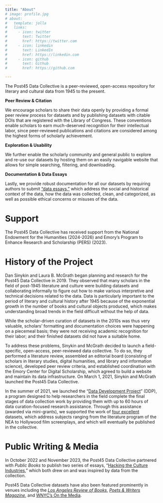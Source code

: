 ```yaml
---
title: "About"
# image: profile.jpg
# about:
#   template: jolla
#   links:
#     - icon: twitter
#       text: Twitter
#       href: https://twitter.com
#     - icon: linkedin
#       text: LinkedIn
#       href: https://linkedin.com
#     - icon: github
#       text: Github
#       href: https://github.com

---
```


The Post45 Data Collective is a peer-reviewed, open-access repository for literary and cultural data from 1945 to the present. 

**Peer Review & Citation** 
 
We encourage scholars to share their data openly by providing a formal peer review process for datasets and by publishing datasets with citable DOIs that are registered with the Library of Congress. These conventions enable scholars to earn much-deserved recognition for their intellectual labor, since peer-reviewed publications and citations are considered among the highest forms of scholarly achievement. 

**Exploration & Usability** 

We further enable the scholarly community and general public to explore and re-use our datasets by hosting them on an easily navigable website that allows for simple searching, filtering, and downloading. 

**Documentation & Data Essays**  

Lastly, we provide robust documentation for all our datasets by requiring authors to submit ["data essays,"](submissions.qmd) which address the social and historical context of the data, how the data was collected, clean, and categorized, as well as possible ethical concerns or misuses of the data. 

# Support

The Post45 Data Collective has received support from the National Endowment for the Humanities (2024-2026) and Emory’s Program to Enhance Research and Scholarship (PERS) (2023).


# History of the Project

Dan Sinykin and Laura B. McGrath began planning and research for the Post45 Data Collective in 2019. They observed that many scholars in the field of post-1945 literature and culture were building datasets and collaborating informally to figure out how to make various interpretive and technical decisions related to the data. Data is particularly important to the period of literary and cultural history after 1945 because of the exponential growth in the number of books and cultural objects produced, which makes understanding broad trends in the field difficult without the help of data. 

While the scholar-driven curation of datasets in the 2010s was thus very valuable, scholars’ formatting and documentation choices were happening on a piecemeal basis; they were not receiving academic recognition for their labor; and their finished datasets did not have a suitable home. 

To address these problems, Sinykin and McGrath decided to launch a field-specific, open-access, peer-reviewed data collective. To do so, they performed a literature review, assembled an editorial board (consisting of scholars in literary studies, digital humanities, and library and information science), developed peer review criteria, and established coordination with the Emory Center for Digital Scholarship, which agreed to build a website and maintain its data infrastructure. On March 1, 2021, Sinykin and McGrath launched the Post45 Data Collective. 

In the summer of 2021, we launched the “[Data Development Project](https://data.post45.org/ddp-rfp-2021/)” (DDP), a program designed to help researchers in the field complete the final stages of data collection work by providing them with up to 60 hours of data curation-focused research assistance. Through this assistance (awarded via mini-grants), we supported the work of [four excellent](https://data.post45.org/ddp-recap/) datasets, which address subjects ranging from the literature program of the NEA to Hollywood film screenplays, and which will eventually be published in the collective.


# Public Writing & Media

 In October 2022 and November 2023, the Post45 Data Collective partnered with *Public Books* to publish two series of essays, “[Hacking the Culture Industries](https://www.publicbooks.org/tag/hacking-the-culture-industries/),” which both drew on and was inspired by data from the collection. 
 
 Post45 Data Collective datasets have also been featured prominently in venues including the [*Los Angeles Review of Books*](https://lareviewofbooks.org/article/fuck-the-poetry-police-on-the-index-of-major-literary-prizes-in-the-united-states/), [*Poets & Writers Magazine*](https://www.pw.org/content/literary_prizes_under_scrutiny), and [WNYC’s On the Media](https://www.wnycstudios.org/podcasts/otm/episodes/who-cares-about-literary-prizes-on-the-media). 
 
 <!-- In its initial two-week run, this essay series reached more viewers than *Public Books* had in any other two-week period in its recent history.  -->
 


